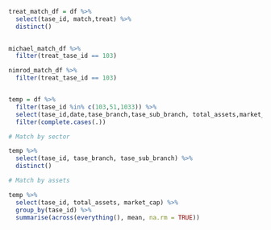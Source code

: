 
```r

treat_match_df = df %>% 
  select(tase_id, match,treat) %>% 
  distinct()
  


```


```r


michael_match_df %>% 
  filter(treat_tase_id == 103)

nimrod_match_df %>% 
  filter(treat_tase_id == 103)


temp = df %>% 
  filter(tase_id %in% c(103,51,1033)) %>% 
  select(tase_id,date,tase_branch,tase_sub_branch, total_assets,market_cap) %>% 
  filter(complete.cases(.))

# Match by sector

temp %>% 
  select(tase_id, tase_branch, tase_sub_branch) %>% 
  distinct()

# Match by assets

temp %>% 
  select(tase_id, total_assets, market_cap) %>% 
  group_by(tase_id) %>% 
  summarise(across(everything(), mean, na.rm = TRUE))

```

